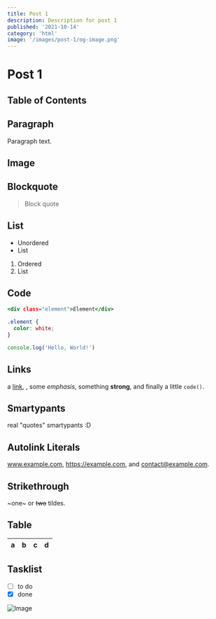 ```yaml
---
title: Post 1
description: Description for post 1
published: '2021-10-14'
category: 'html'
image: '/images/post-1/og-image.png'
---
```



# Post 1

<Counter />

## Table of Contents

## Paragraph

Paragraph text.

## Image

## Blockquote

> Block quote

## List

- Unordered
- List

1. Ordered
2. List

## Code

```html:index.html
<div class="element">Element</div>
```

```css:style.css
.element {
  color: white;
}
```

```js:index.js
console.log('Hello, World!')
```

## Links

a [link](https://example.com), , some _emphasis_,
something **strong**, and finally a little `code()`.

## Smartypants

real "quotes" smartypants :D

## Autolink Literals

www.example.com, https://example.com, and contact@example.com.

## Strikethrough

~one~ or ~~two~~ tildes.

## Table

| a   | b   |   c |  d  |
| --- | :-- | --: | :-: |

## Tasklist

- [ ] to do
- [x] done

![Image](/images/post-1/image.jpg)
